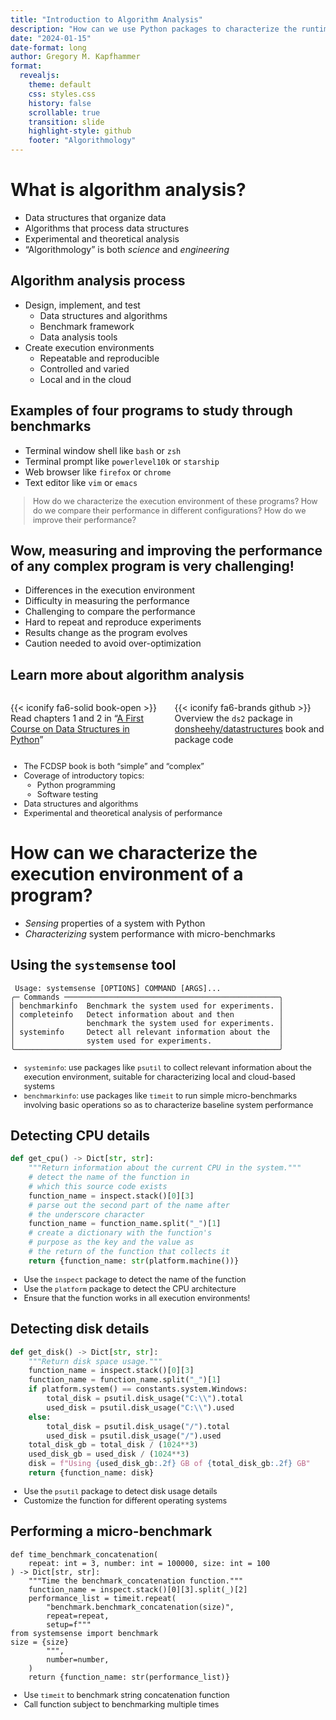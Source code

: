 ```yaml
---
title: "Introduction to Algorithm Analysis"
description: "How can we use Python packages to characterize the runtime environment used during experiments?"
date: "2024-01-15"
date-format: long
author: Gregory M. Kapfhammer
format:
  revealjs:
    theme: default
    css: styles.css
    history: false
    scrollable: true
    transition: slide
    highlight-style: github
    footer: "Algorithmology"
---
```


# What is algorithm analysis?

::: incremental
- Data structures that organize data
- Algorithms that process data structures
- Experimental and theoretical analysis
- "Algorithmology" is both *science* and *engineering*
:::

## Algorithm analysis process

::: incremental
- Design, implement, and test
  - Data structures and algorithms
  - Benchmark framework
  - Data analysis tools
- Create execution environments
  - Repeatable and reproducible
  - Controlled and varied
  - Local and in the cloud
:::

## Examples of four programs to study through benchmarks

- Terminal window shell like `bash` or `zsh`
- Terminal prompt like `powerlevel10k` or `starship`
- Web browser like `firefox` or `chrome`
- Text editor like `vim` or `emacs`

::: {.fragment .fade style="margin-top: 0.25em; font-size: 0.9em;"}

> How do we characterize the execution environment of these programs?
> How do we compare their performance in different configurations?
> How do we improve their performance?

:::

## Wow, measuring and improving the performance of any complex program is very challenging!

::: {.fragment}

- Differences in the execution environment
- Difficulty in measuring the performance
- Challenging to compare the performance
- Hard to repeat and reproduce experiments
- Results change as the program evolves
- Caution needed to avoid over-optimization

:::

## Learn more about algorithm analysis

:::: {.columns}

::: {.column width="50%"}

{{< iconify fa6-solid book-open >}} Read chapters 1 and 2 in "[A First Course on
Data Structures in Python](https://donsheehy.github.io/datastructures/)"

:::

::: {.column width="50%"}

{{< iconify fa6-brands github >}} Overview the `ds2` package in
[donsheehy/datastructures](https://github.com/donsheehy/datastructures) book and package code

:::

::::

::: {.fragment .fade-down style="font-size: 0.9em;"}

- The FCDSP book is both "simple" and "complex"
- Coverage of introductory topics:
  - Python programming
  - Software testing
- Data structures and algorithms
- Experimental and theoretical analysis of performance

:::

# How can we characterize the execution environment of a program?

- *Sensing* properties of a system with Python
- *Characterizing* system performance with micro-benchmarks

## Using the `systemsense` tool

```{code-line-numbers="true" code-block-border="true"}
 Usage: systemsense [OPTIONS] COMMAND [ARGS]...
╭─ Commands ────────────────────────────────────────────────╮
│ benchmarkinfo  Benchmark the system used for experiments. │
│ completeinfo   Detect information about and then          │
│                benchmark the system used for experiments. │
│ systeminfo     Detect all relevant information about the  │
│                system used for experiments.               │
╰───────────────────────────────────────────────────────────╯
```

::: {.fragment .fade-up style="font-size: 0.9em;"}

- `systeminfo`: use packages like `psutil` to collect relevant information
about the execution environment, suitable for characterizing local and
cloud-based systems
- `benchmarkinfo`: use packages like `timeit` to run simple micro-benchmarks
involving basic operations so as to characterize baseline system performance

:::

## Detecting CPU details

```python
def get_cpu() -> Dict[str, str]:
    """Return information about the current CPU in the system."""
    # detect the name of the function in
    # which this source code exists
    function_name = inspect.stack()[0][3]
    # parse out the second part of the name after
    # the underscore character
    function_name = function_name.split("_")[1]
    # create a dictionary with the function's
    # purpose as the key and the value as
    # the return of the function that collects it
    return {function_name: str(platform.machine())}
```

::: {.fragment .fade style="margin-top: 0.5em; font-size: 0.9em;"}

- Use the `inspect` package to detect the name of the function
- Use the `platform` package to detect the CPU architecture
- Ensure that the function works in all execution environments!

:::

## Detecting disk details

```python
def get_disk() -> Dict[str, str]:
    """Return disk space usage."""
    function_name = inspect.stack()[0][3]
    function_name = function_name.split("_")[1]
    if platform.system() == constants.system.Windows:
        total_disk = psutil.disk_usage("C:\\").total
        used_disk = psutil.disk_usage("C:\\").used
    else:
        total_disk = psutil.disk_usage("/").total
        used_disk = psutil.disk_usage("/").used
    total_disk_gb = total_disk / (1024**3)
    used_disk_gb = used_disk / (1024**3)
    disk = f"Using {used_disk_gb:.2f} GB of {total_disk_gb:.2f} GB"
    return {function_name: disk}
```

::: {.fragment .fade style="margin-top: 0.5em; font-size: 0.9em;"}

- Use the `psutil` package to detect disk usage details
- Customize the function for different operating systems

:::

## Performing a micro-benchmark

```.python
def time_benchmark_concatenation(
    repeat: int = 3, number: int = 100000, size: int = 100
) -> Dict[str, str]:
    """Time the benchmark_concatenation function."""
    function_name = inspect.stack()[0][3].split(_)[2]
    performance_list = timeit.repeat(
        "benchmark.benchmark_concatenation(size)",
        repeat=repeat,
        setup=f"""
from systemsense import benchmark
size = {size}
        """,
        number=number,
    )
    return {function_name: str(performance_list)}
```

::: {.fragment .fade style="margin-top: 0.5em; font-size: 0.9em;"}

- Use `timeit` to benchmark string concatenation function
- Call function subject to benchmarking multiple times

:::
